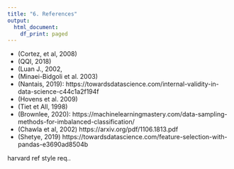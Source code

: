```yaml
---
title: "6. References"
output:
  html_document:
    df_print: paged
---
```


* (Cortez, et al, 2008)
* (QQI, 2018)
* (Luan J., 2002, 
* (Minaei-Bidgoli et al. 2003)
* (Nantais, 2019): https://towardsdatascience.com/internal-validity-in-data-science-c44c1a2f194f
* (Hovens et al. 2009)
* (Tiet et All, 1998)
* (Brownlee, 2020): https://machinelearningmastery.com/data-sampling-methods-for-imbalanced-classification/
* (Chawla et al, 2002) https://arxiv.org/pdf/1106.1813.pdf
* (Shetye, 2019) https://towardsdatascience.com/feature-selection-with-pandas-e3690ad8504b

harvard ref style req..

